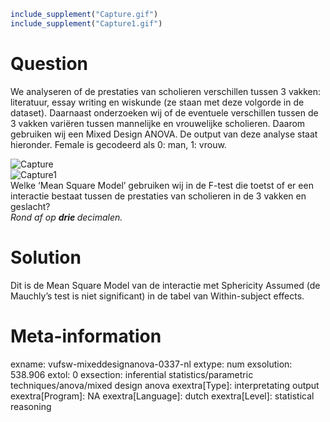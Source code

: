 ```r
include_supplement("Capture.gif")
include_supplement("Capture1.gif")
```

Question
========
We analyseren of de prestaties van scholieren verschillen tussen 3
vakken: literatuur, essay writing en wiskunde (ze staan met deze
volgorde in de dataset). Daarnaast onderzoeken wij of de eventuele
verschillen tussen de 3 vakken variëren tussen mannelijke en vrouwelijke
scholieren. Daarom gebruiken wij een Mixed Design ANOVA. De output van
deze analyse staat hieronder. Female is gecodeerd als 0: man, 1:
vrouw.  
  
<img src="Capture.gif" class="fr-fic fr-dii tvcss_2" alt="Capture" />  
<img src="Capture1.gif" class="fr-fic fr-dii tvcss_3" alt="Capture1" />  
Welke 'Mean Square Model' gebruiken wij in de F-test die toetst of er
een interactie bestaat tussen de prestaties van scholieren in de 3
vakken en geslacht?  
*Rond af op **drie **decimalen.*


Solution
========





Dit is de Mean Square Model van de interactie met Sphericity Assumed (de
Mauchly's test is niet significant) in de tabel van Within-subject
effects.





Meta-information
================
exname: vufsw-mixeddesignanova-0337-nl
extype: num
exsolution: 538.906
extol: 0
exsection: inferential statistics/parametric techniques/anova/mixed design anova
exextra[Type]: interpretating output
exextra[Program]: NA
exextra[Language]: dutch
exextra[Level]: statistical reasoning

